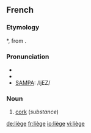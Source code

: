 {{see|Liège|liege}}
==French==
===Etymology===
{{VL.|fr}} *{{term||levius}}, from {{L.|fr}} {{term|levis||light, unimportant}}.

===Pronunciation===
*{{audio|Fr-liège.ogg|audio}}
*{{IPA|/ljɛʒ/}}
*[[w:SAMPA|SAMPA]]: /ljEZ/

===Noun===
{{fr-noun|m}}

# [[cork]] (''substance'')

[[de:liège]]
[[fr:liège]]
[[io:liège]]
[[vi:liège]]